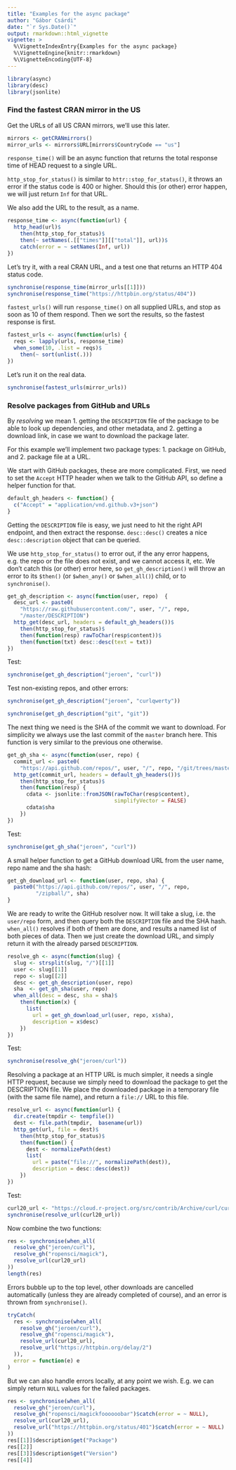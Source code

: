 ```yaml
---
title: "Examples for the async package"
author: "Gábor Csárdi"
date: "`r Sys.Date()`"
output: rmarkdown::html_vignette
vignette: >
  %\VignetteIndexEntry{Examples for the async package}
  %\VignetteEngine{knitr::rmarkdown}
  %\VignetteEncoding{UTF-8}
---
```


```r
library(async)
library(desc)
library(jsonlite)
```

### Find the fastest CRAN mirror in the US

Get the URLs of all US CRAN mirrors, we'll use this later.

```r
mirrors <- getCRANmirrors()
mirror_urls <- mirrors$URL[mirrors$CountryCode == "us"]
```

`response_time()` will be an async function that returns the total
response time of HEAD request to a single URL.

`http_stop_for_status()` is similar to `httr::stop_for_status()`,
it throws an error if the status code is 400 or higher. Should
this (or other) error happen, we will just return `Inf` for that
URL.

We also add the URL to the result, as a name.

```r
response_time <- async(function(url) {
  http_head(url)$
    then(http_stop_for_status)$
    then(~ setNames(.[["times"]][["total"]], url))$
    catch(error = ~ setNames(Inf, url))
})
```

Let's try it, with a real CRAN URL, and a test one that returns
an HTTP 404 status code.

```r
synchronise(response_time(mirror_urls[[1]]))
synchronise(response_time("https://httpbin.org/status/404"))
```

`fastest_urls()` will run `response_time()` on all supplied
URLs, and stop as soon as 10 of them respond. Then we
sort the results, so the fastest response is first.

```r
fastest_urls <- async(function(urls) {
  reqs <- lapply(urls, response_time)
  when_some(10, .list = reqs)$
    then(~ sort(unlist(.)))
})
```

Let's run it on the real data.

```r
synchronise(fastest_urls(mirror_urls))
```

### Resolve packages from GitHub and URLs

By _resolving_ we mean
1. getting the `DESCRIPTION` file of the package to be able to
   look up dependencies, and other metadata, and
2. getting a download link, in case we want to download the package later.

For this example we'll implement two package types:
1. package on GitHub, and
2. package file at a URL.

We start with GitHub packages, these are more complicated.
First, we need to set the `Accept` HTTP header when we talk to
the GitHub API, so define a helper function for that.

```r
default_gh_headers <- function() {
  c("Accept" = "application/vnd.github.v3+json")
}
```

Getting the `DESCRIPTION` file is easy, we just need to hit
the right API endpoint, and then extract the response.
`desc::desc()` creates a nice `desc::description` object that
can be queried.

We use `http_stop_for_status()` to error out, if the any error
happens, e.g. the repo or the file does not exist, and we cannot
access it, etc. We don't catch this (or other) error here, so
`get_gh_description()` will throw an error to its `$then()`
(or `$when_any()` or `$when_all()`) child, or to `synchronise()`.

```r
get_gh_description <- async(function(user, repo)  {
  desc_url <- paste0(
    "https://raw.githubusercontent.com/", user, "/", repo,
    "/master/DESCRIPTION")
  http_get(desc_url, headers = default_gh_headers())$
    then(http_stop_for_status)$
    then(function(resp) rawToChar(resp$content))$
    then(function(txt) desc::desc(text = txt))
})
```

Test:

```r
synchronise(get_gh_description("jeroen", "curl"))
```

Test non-existing repos, and other errors:

```r
synchronise(get_gh_description("jeroen", "curlqwerty"))
```

```r
synchronise(get_gh_description("git", "git"))
```

The next thing we need is the SHA of the commit we want to download.
For simplicity we always use the last commit of the `master` branch here.
This function is very similar to the previous one otherwise.

```r
get_gh_sha <- async(function(user, repo) {
  commit_url <- paste0(
    "https://api.github.com/repos/", user, "/", repo, "/git/trees/master")
  http_get(commit_url, headers = default_gh_headers())$
    then(http_stop_for_status)$
    then(function(resp) {
      cdata <- jsonlite::fromJSON(rawToChar(resp$content),
                                  simplifyVector = FALSE)
      cdata$sha
    })
})
```

Test:

```r
synchronise(get_gh_sha("jeroen", "curl"))
```

A small helper function to get a GitHub download URL from the user name,
repo name and the sha hash:

```r
get_gh_download_url <- function(user, repo, sha) {
  paste0("https://api.github.com/repos/", user, "/", repo,
         "/zipball/", sha)
}
```

We are ready to write the GitHub resolver now. It will take a slug,
i.e. the `user/repo` form, and then query both the `DESCRIPTION`
file and the SHA hash. `when_all()` resolves if both of them are
done, and results a named list of both pieces of data.
Then we just create the download URL, and simply return it with the
already parsed `DESCRIPTION`.

```r
resolve_gh <- async(function(slug) {
  slug <- strsplit(slug, "/")[[1]]
  user <- slug[[1]]
  repo <- slug[[2]]
  desc <- get_gh_description(user, repo)
  sha  <- get_gh_sha(user, repo)
  when_all(desc = desc, sha = sha)$
    then(function(x) {
      list(
        url = get_gh_download_url(user, repo, x$sha),
        description = x$desc)
    })
})
```

Test:

```r
synchronise(resolve_gh("jeroen/curl"))
```

Resolving a package at an HTTP URL is much simpler, it needs a single HTTP
request, because we simply need to download the package to get the
DESCRIPTION file. We place the downloaded package in a temporary file
(with the same file name), and return a `file://` URL to this file.

```r
resolve_url <- async(function(url) {
  dir.create(tmpdir <- tempfile())
  dest <- file.path(tmpdir,  basename(url))
  http_get(url, file = dest)$
    then(http_stop_for_status)$
    then(function() {
      dest <- normalizePath(dest)
      list(
        url = paste("file://", normalizePath(dest)),
        description = desc::desc(dest))
    })
})
```

Test:

```r
curl20_url <- "https://cloud.r-project.org/src/contrib/Archive/curl/curl_2.0.tar.gz"
synchronise(resolve_url(curl20_url))
```

Now combine the two functions:

```r
res <- synchronise(when_all(
  resolve_gh("jeroen/curl"),
  resolve_gh("ropensci/magick"),
  resolve_url(curl20_url)
))
length(res)
```

Errors bubble up to the top level, other downloads are cancelled
automatically (unless they are already completed of course), and
an error is thrown from `synchronise()`.

```r
tryCatch(
  res <- synchronise(when_all(
    resolve_gh("jeroen/curl"),
    resolve_gh("ropensci/magick"),
    resolve_url(curl20_url),
    resolve_url("https://httpbin.org/delay/2")
  )),
  error = function(e) e
)
```

But we can also handle errors locally, at any point we wish.
E.g. we can simply return `NULL` values for the failed packages.

```r
res <- synchronise(when_all(
  resolve_gh("jeroen/curl"),
  resolve_gh("ropensci/magickfoooooobar")$catch(error = ~ NULL),
  resolve_url(curl20_url),
  resolve_url("https://httpbin.org/status/401")$catch(error = ~ NULL)
))
res[[1]]$description$get("Package")
res[[2]]
res[[3]]$description$get("Version")
res[[4]]
```
